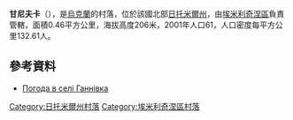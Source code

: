 {{coord|50|53|38|N|28|2|44|E|scale:30000|display=title}}

'''甘尼夫卡'''（{{lang-uk|Ганнівка}}），是[[烏克蘭|烏克蘭]]的村落，位於該國北部[[日托米爾州|日托米爾州]]，由[[埃米利奇涅區|埃米利奇涅區]]負責管轄，面積0.46平方公里，海拔高度206米，2001年人口61，人口密度每平方公里132.61人。

==參考資料==
* [http://weather.in.ua/ua/zhitomirskaja/4902 Погода в селі Ганнівка] {{Wayback|url=http://weather.in.ua/ua/zhitomirskaja/4902 |date=20111219145101 }}

{{DEFAULTSORT:Ганнівка}}
[[Category:日托米爾州村落|Category:日托米爾州村落]]
[[Category:埃米利奇涅區村落|Category:埃米利奇涅區村落]]


{{Zhytomyr-geo-stub}}